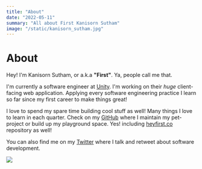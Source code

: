 ```yaml
---
title: "About"
date: "2022-05-11"
summary: "All about First Kanisorn Sutham"
image: "/static/kanisorn_sutham.jpg"
---
```


# About

Hey! I'm Kanisorn Sutham, or a.k.a **"First"**. Ya, people call me that.

I'm currently a software engineer at [Unity](https://unity.com). I'm working on their _huge_ client-facing web application. Applying every software engineering practice I learn so far since my first career to make things great!

I love to spend my spare time building cool stuff as well! Many things I love to learn in each quarter. Check on my [GitHub](https://github.com/heyfirst) where I maintain my pet-project or build up my playground space. Yes! including [heyfirst.co](https://github.com/heyfirst/heyfirst.co/) repository as well!

You can also find me on my [Twitter](https://twitter.com/heyfirst_) where I talk and retweet about software development.

<Image src="/static/kanisorn_sutham.jpg" height={670} width={1000} priority />
